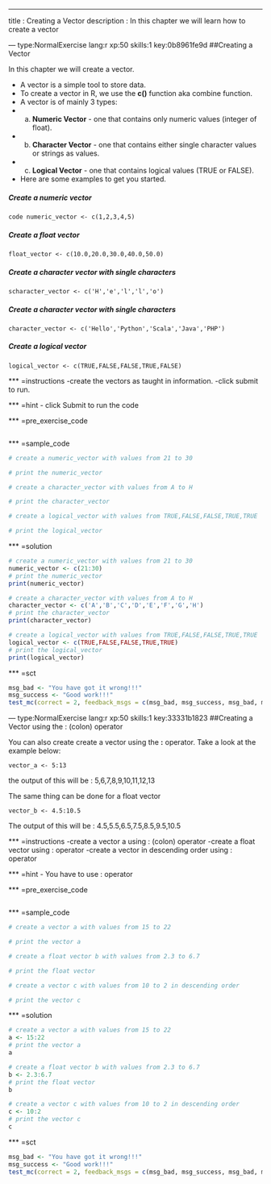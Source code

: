 ---
title       : Creating a Vector
description : In this chapter we will learn how to create a vector


--- type:NormalExercise lang:r xp:50 skills:1 key:0b8961fe9d
##Creating a Vector

In this chapter we will create a vector.

- A vector is a simple tool to store data.
- To create a vector in R, we use the **c()** function aka combine function.
- A vector is of mainly 3 types:
*   a. **Numeric Vector** - one that contains only numeric values (integer of float).
*   b. **Character Vector** - one that contains either single character values or strings as values.
*   c. **Logical Vector** - one that contains logical values (TRUE or FALSE).

- Here are some examples to get you started.

##### Create a numeric vector
```code numeric_vector <- c(1,2,3,4,5)```

##### Create a float vector
```float_vector <- c(10.0,20.0,30.0,40.0,50.0)```

##### Create a character vector with single characters
```scharacter_vector <- c('H','e','l','l','o')```

##### Create a character vector with single characters
```character_vector <- c('Hello','Python','Scala','Java','PHP')```

##### Create a logical vector
```logical_vector <- c(TRUE,FALSE,FALSE,TRUE,FALSE)```


*** =instructions
-create the vectors as taught in information.
-click submit to run.

*** =hint
- click Submit to run the code

*** =pre_exercise_code
```r

```

*** =sample_code
```r
# create a numeric_vector with values from 21 to 30

# print the numeric_vector

# create a character_vector with values from A to H

# print the character_vector

# create a logical_vector with values from TRUE,FALSE,FALSE,TRUE,TRUE

# print the logical_vector

```

*** =solution
```r
# create a numeric_vector with values from 21 to 30
numeric_vector <- c(21:30)
# print the numeric_vector
print(numeric_vector)

# create a character_vector with values from A to H
character_vector <- c('A','B','C','D','E','F','G','H')
# print the character_vector
print(character_vector)

# create a logical_vector with values from TRUE,FALSE,FALSE,TRUE,TRUE
logical_vector <- c(TRUE,FALSE,FALSE,TRUE,TRUE)
# print the logical_vector
print(logical_vector)
```

*** =sct
```r
msg_bad <- "You have got it wrong!!!"
msg_success <- "Good work!!!"
test_mc(correct = 2, feedback_msgs = c(msg_bad, msg_success, msg_bad, msg_bad))

```

--- type:NormalExercise lang:r xp:50 skills:1 key:33331b1823
##Creating a Vector using the : (colon) operator

You can also create create a vector using the **:** operator.
Take a look at the example below:

```
vector_a <- 5:13
```
the output of this will be : 5,6,7,8,9,10,11,12,13

The same thing can be done for a float vector

```
vector_b <- 4.5:10.5
```

The output of this will be : 4.5,5.5,6.5,7.5,8.5,9.5,10.5


*** =instructions
-create a vector a using : (colon) operator
-create a float vector using : operator
-create a vector in descending order using : operator

*** =hint
- You have to use : operator 

*** =pre_exercise_code
```r

```

*** =sample_code
```r
# create a vector a with values from 15 to 22

# print the vector a

# create a float vector b with values from 2.3 to 6.7

# print the float vector

# create a vector c with values from 10 to 2 in descending order

# print the vector c

```

*** =solution
```r
# create a vector a with values from 15 to 22
a <- 15:22
# print the vector a
a

# create a float vector b with values from 2.3 to 6.7
b <- 2.3:6.7
# print the float vector
b

# create a vector c with values from 10 to 2 in descending order
c <- 10:2
# print the vector c
c
```

*** =sct
```r
msg_bad <- "You have got it wrong!!!"
msg_success <- "Good work!!!"
test_mc(correct = 2, feedback_msgs = c(msg_bad, msg_success, msg_bad, msg_bad))

```

